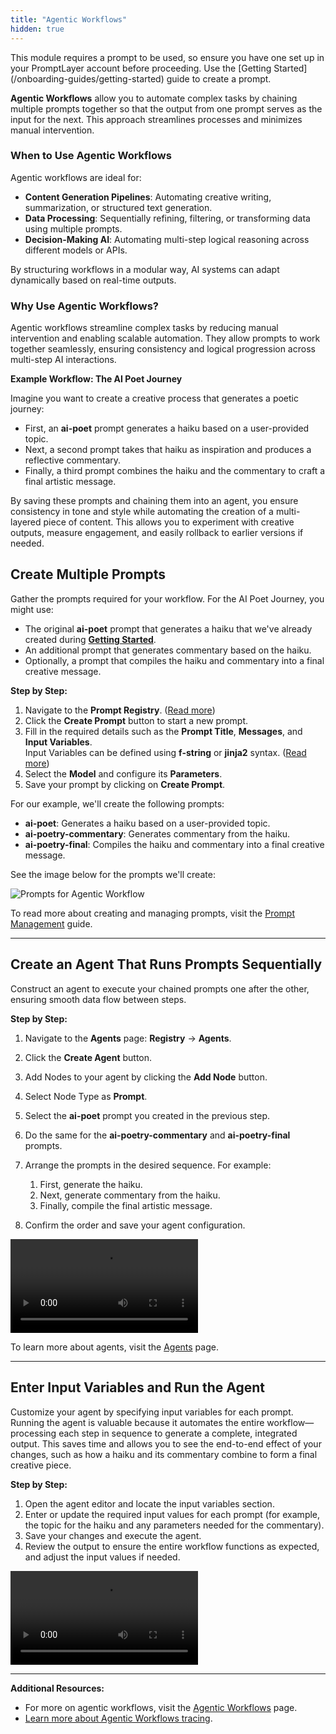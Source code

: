 ```yaml
---
title: "Agentic Workflows"
hidden: true
---
```


<Tip>
  This module requires a prompt to be used, so ensure you have one set up in
  your PromptLayer account before proceeding. Use the [Getting
  Started](/onboarding-guides/getting-started) guide to create a prompt.
</Tip>

**Agentic Workflows** allow you to automate complex tasks by chaining multiple prompts together so that the output from one prompt serves as the input for the next. This approach streamlines processes and minimizes manual intervention.

### When to Use Agentic Workflows

Agentic workflows are ideal for:

- **Content Generation Pipelines**: Automating creative writing, summarization, or structured text generation.
- **Data Processing**: Sequentially refining, filtering, or transforming data using multiple prompts.
- **Decision-Making AI**: Automating multi-step logical reasoning across different models or APIs.

By structuring workflows in a modular way, AI systems can adapt dynamically based on real-time outputs.

### Why Use Agentic Workflows?

Agentic workflows streamline complex tasks by reducing manual intervention and enabling scalable automation. They allow prompts to work together seamlessly, ensuring consistency and logical progression across multi-step AI interactions.

**Example Workflow: The AI Poet Journey**

Imagine you want to create a creative process that generates a poetic journey:

- First, an **ai-poet** prompt generates a haiku based on a user-provided topic.
- Next, a second prompt takes that haiku as inspiration and produces a reflective commentary.
- Finally, a third prompt combines the haiku and the commentary to craft a final artistic message.

By saving these prompts and chaining them into an agent, you ensure consistency in tone and style while automating the creation of a multi-layered piece of content. This allows you to experiment with creative outputs, measure engagement, and easily rollback to earlier versions if needed.

## Create Multiple Prompts

Gather the prompts required for your workflow. For the AI Poet Journey, you might use:

- The original **ai-poet** prompt that generates a haiku that we've already created during [**Getting Started**](/onboarding-guides/getting-started).
- An additional prompt that generates commentary based on the haiku.
- Optionally, a prompt that compiles the haiku and commentary into a final creative message.

**Step by Step:**

1. Navigate to the **Prompt Registry**. ([Read more](/features/prompt-registry/overview))
2. Click the **Create Prompt** button to start a new prompt.
3. Fill in the required details such as the **Prompt Title**, **Messages**, and **Input Variables**.  
   Input Variables can be defined using **f-string** or **jinja2** syntax. ([Read more](/features/prompt-registry/overview#string-formats))
4. Select the **Model** and configure its **Parameters**.
5. Save your prompt by clicking on **Create Prompt**.

For our example, we'll create the following prompts:

- **ai-poet**: Generates a haiku based on a user-provided topic.
- **ai-poetry-commentary**: Generates commentary from the haiku.
- **ai-poetry-final**: Compiles the haiku and commentary into a final creative message.

See the image below for the prompts we'll create:

<img
  src="./images/prompts.png"
  loading="lazy"
  alt="Prompts for Agentic Workflow"
/>

To read more about creating and managing prompts, visit the [Prompt Management](/onboarding-guides/prompt-management) guide.

---

## Create an Agent That Runs Prompts Sequentially

Construct an agent to execute your chained prompts one after the other, ensuring smooth data flow between steps.

**Step by Step:**

1. Navigate to the **Agents** page: **Registry** -> **Agents**.
2. Click the **Create Agent** button.
3. Add Nodes to your agent by clicking the **Add Node** button.
4. Select Node Type as **Prompt**.
5. Select the **ai-poet** prompt you created in the previous step.
6. Do the same for the **ai-poetry-commentary** and **ai-poetry-final** prompts.
7. Arrange the prompts in the desired sequence. For example:

   1. First, generate the haiku.
   2. Next, generate commentary from the haiku.
   3. Finally, compile the final artistic message.

8. Confirm the order and save your agent configuration.

<video controls>
  <source src="./videos/create-agent.mp4" type="video/mp4" />
</video>

To learn more about agents, visit the [Agents](/why-promptlayer/agents) page.

---

## Enter Input Variables and Run the Agent

Customize your agent by specifying input variables for each prompt. Running the agent is valuable because it automates the entire workflow—processing each step in sequence to generate a complete, integrated output. This saves time and allows you to see the end-to-end effect of your changes, such as how a haiku and its commentary combine to form a final creative piece.

**Step by Step:**

1. Open the agent editor and locate the input variables section.
2. Enter or update the required input values for each prompt (for example, the topic for the haiku and any parameters needed for the commentary).
3. Save your changes and execute the agent.
4. Review the output to ensure the entire workflow functions as expected, and adjust the input values if needed.

<video controls>
  <source src="./videos/run-agent.mp4" type="video/mp4" />
</video>

---

**Additional Resources:**

- For more on agentic workflows, visit the [Agentic Workflows](/why-promptlayer/agents) page.
- [Learn more about Agentic Workflows tracing](/why-promptlayer/agents).
